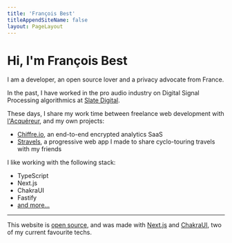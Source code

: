 ```yaml
---
title: 'François Best'
titleAppendSiteName: false
layout: PageLayout
---
```


# Hi, I'm François Best

I am a developer, an open source lover and a privacy advocate from France.

In the past, I have worked in the pro audio industry on Digital Signal Processing
algorithmics at [Slate Digital](https://slatedigital.com).

These days, I share my work time between freelance web development with [l'Acquéreur](https://lacquereur.com),
and my own projects:

- [Chiffre.io](https://chiffre.io), an end-to-end encrypted analytics SaaS
- [Stravels](https://stravels.io), a progressive web app I made to share cyclo-touring travels with my friends

I like working with the following stack:

- TypeScript
- Next.js
- ChakraUI
- Fastify
- [and more...](/uses)

---

This website is [open source](https://github.com/franky47/francoisbest.com),
and was made with [Next.js](https://nextjs.org) and [ChakraUI](https://chakra-ui.com),
two of my current favourite techs.
